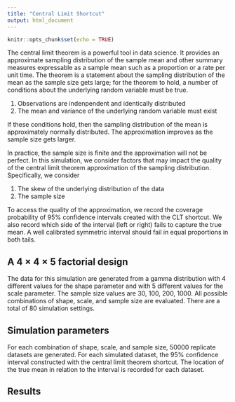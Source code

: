 ```yaml
---
title: "Central Limit Shortcut"
output: html_document
---
```


```r
knitr::opts_chunk$set(echo = TRUE)
```

The central limit theorem is a powerful tool in data science.  It provides an approximate sampling distribution of the sample mean and other summary measures expressable as a sample mean such as a proportion or a rate per unit time.  The theorem is a statement about the sampling distribution of the mean as the sample size gets large; for the theorem to hold, a number of conditions about the underlying random variable must be true.  

1. Observations are indenpendent and identically distributed
1. The mean and variance of the underlying random variable must exist

If these conditions hold, then the sampling distribution of the mean is approximately normally distributed.  The approximation improves as the sample size gets larger.

In practice, the sample size is finite and the approximation will not be perfect.  In this simulation, we consider factors that may impact the quality of the central limit theorem approximation of the sampling distribution.  Specifically, we consider 

1. The skew of the underlying distribution of the data
1. The sample size

To access the quality of the approximation, we record the coverage probability of 95% confidence intervals created with the CLT shortcut.  We also record which side of the interval (left or right) fails to capture the true mean.  A well calibrated symmetric interval should fail in equal proportions in both tails.

## A 4 $\times$ 4 $\times$ 5 factorial design

The data for this simulation are generated from a gamma distribution with 4 different values for the shape parameter and with 5 different values for the scale parameter.  The sample size values are 30, 100, 200, 1000.  All possible combinations of shape, scale, and sample size are evaluated.  There are a total of 80 simulation settings.

## Simulation parameters

For each combination of shape, scale, and sample size, 50000 replicate datasets are generated.  For each simulated dataset, the 95% confidence interval constructed with the central limit theorem shortcut.  The location of the true mean in relation to the interval is recorded for each dataset.

## Results

